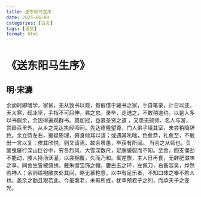 ```yaml
---
title: 送东阳马生序
date: 2025-06-09
categories: [古文]
tags: [语文]
format: html
---
```

# 《送东阳马生序》
## 明·宋濂
余幼时即嗜学。家贫，无从致书以观，每假借于藏书之家，手自笔录，计日以还。天大寒，砚冰坚，手指不可屈伸，弗之怠。录毕，走送之，不敢稍逾约。以是人多以书假余，余因得遍观群书。既加冠，益慕圣贤之道 ，又患无硕师、名人与游，尝趋百里外，从乡之先达执经叩问。先达德隆望尊，门人弟子填其室，未尝稍降辞色。余立侍左右，援疑质理，俯身倾耳以请；或遇其叱咄，色愈恭，礼愈至，不敢出一言以复；俟其欣悦，则又请焉。故余虽愚，卒获有所闻。
当余之从师也，负箧曳屣行深山巨谷中，穷冬烈风，大雪深数尺，足肤皲裂而不知。至舍，四支僵劲不能动，媵人持汤沃灌，以衾拥覆，久而乃和。寓逆旅，主人日再食，无鲜肥滋味之享。同舍生皆被绮绣，戴朱缨宝饰之帽，腰白玉之环，左佩刀，右备容臭，烨然若神人；余则缊袍敝衣处其间，略无慕艳意。以中有足乐者，不知口体之奉不若人也。盖余之勤且艰若此。今虽耄老，未有所成，犹幸预君子之列，而承天子之宠光。